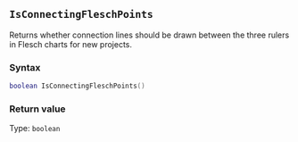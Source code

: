 ::: {.minipage data-latex="{\textwidth}"}
## `IsConnectingFleschPoints`

Returns whether connection lines should be drawn between the three rulers in Flesch charts for new projects.

### Syntax {-}

``` .lua
boolean IsConnectingFleschPoints()
```

### Return value {-}

Type: `boolean`
:::
